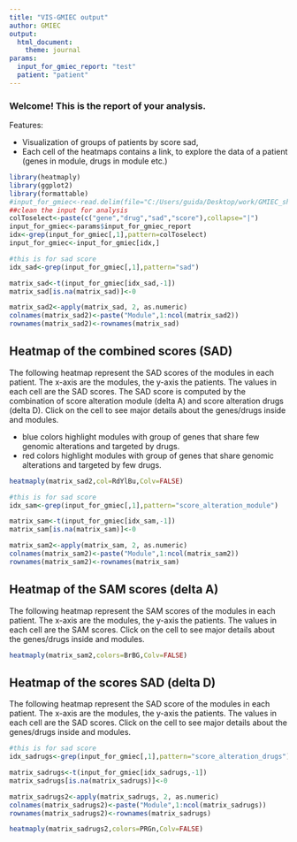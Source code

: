 ```yaml
---
title: "VIS-GMIEC output"
author: GMIEC
output: 
  html_document:
    theme: journal
params: 
  input_for_gmiec_report: "test"
  patient: "patient"
---
```




### Welcome! This is the report of your analysis.

Features:

- Visualization of groups of patients by score sad, 
- Each cell of the heatmaps contains a link, to explore the data of a patient (genes in module, drugs in module etc.)


```r
library(heatmaply)
library(ggplot2)
library(formattable)
#input_for_gmiec<-read.delim(file="C:/Users/guida/Desktop/work/GMIEC_shiny/Analysis_GMIEC_main_results.txt")
##clean the input for analysis
colToselect<-paste(c("gene","drug","sad","score"),collapse="|")
input_for_gmiec<-params$input_for_gmiec_report
idx<-grep(input_for_gmiec[,1],pattern=colToselect)
input_for_gmiec<-input_for_gmiec[idx,]

#this is for sad score
idx_sad<-grep(input_for_gmiec[,1],pattern="sad")

matrix_sad<-t(input_for_gmiec[idx_sad,-1])
matrix_sad[is.na(matrix_sad)]<-0

matrix_sad2<-apply(matrix_sad, 2, as.numeric)
colnames(matrix_sad2)<-paste("Module",1:ncol(matrix_sad2))
rownames(matrix_sad2)<-rownames(matrix_sad)
```

## Heatmap of the combined scores (SAD) 

The following heatmap represent the SAD scores of the modules in each patient. The x-axis are the modules, the y-axis the patients. The values in each cell are the SAD scores. The SAD score is computed by the combination of score alteration module (delta A) and score alteration drugs (delta D). Click on the cell to see major details about the genes/drugs inside and modules.

- blue colors highlight modules with group of genes that share few genomic alterations and targeted by drugs.
- red colors highlight modules with group of genes that share  genomic alterations and targeted by few drugs.

```r
heatmaply(matrix_sad2,col=RdYlBu,Colv=FALSE)
```

```r
#this is for sad score
idx_sam<-grep(input_for_gmiec[,1],pattern="score_alteration_module")

matrix_sam<-t(input_for_gmiec[idx_sam,-1])
matrix_sam[is.na(matrix_sam)]<-0

matrix_sam2<-apply(matrix_sam, 2, as.numeric)
colnames(matrix_sam2)<-paste("Module",1:ncol(matrix_sam2))
rownames(matrix_sam2)<-rownames(matrix_sam)
```

## Heatmap of the SAM scores (delta A)

The following heatmap represent the SAM scores of the modules in each patient. The x-axis are the modules, the y-axis the patients. The values in each cell are the SAM scores. Click on the cell to see major details about the genes/drugs inside and modules.

```r
heatmaply(matrix_sam2,colors=BrBG,Colv=FALSE)
```

## Heatmap of the scores SAD (delta D)
The following heatmap represent the SAD score of the modules in each patient. The x-axis are the modules, the y-axis the patients. The values in each cell are the SAD scores. Click on the cell to see major details about the genes/drugs inside and modules.

```r
#this is for sad score
idx_sadrugs<-grep(input_for_gmiec[,1],pattern="score_alteration_drugs")

matrix_sadrugs<-t(input_for_gmiec[idx_sadrugs,-1])
matrix_sadrugs[is.na(matrix_sadrugs)]<-0

matrix_sadrugs2<-apply(matrix_sadrugs, 2, as.numeric)
colnames(matrix_sadrugs2)<-paste("Module",1:ncol(matrix_sadrugs))
rownames(matrix_sadrugs2)<-rownames(matrix_sadrugs)
```

```r
heatmaply(matrix_sadrugs2,colors=PRGn,Colv=FALSE)
```
